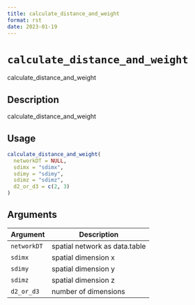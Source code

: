 ```yaml
--- 
title: calculate_distance_and_weight 
format: rst 
date: 2023-01-19 
--- 
```

# `calculate_distance_and_weight`

calculate_distance_and_weight


## Description

calculate_distance_and_weight


## Usage

```r
calculate_distance_and_weight(
  networkDT = NULL,
  sdimx = "sdimx",
  sdimy = "sdimy",
  sdimz = "sdimz",
  d2_or_d3 = c(2, 3)
)
```


## Arguments

Argument      |Description
------------- |----------------
`networkDT`     |     spatial network as data.table
`sdimx`     |     spatial dimension x
`sdimy`     |     spatial dimension y
`sdimz`     |     spatial dimension z
`d2_or_d3`     |     number of dimensions


